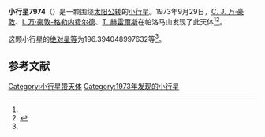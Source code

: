 {{Infobox planet
| bgcolour = #FFFFC0
| name = 7974 Vermeesch
| symbol = 
| image = 
| caption = 
| discovery = yes
| discovery_ref = 
| discoverer = [[C._J._万·豪敦|C. J. 万·豪敦]]、[[I._万·豪敦-格勒内费尔德|I. 万·豪敦-格勒内费尔德]]、[[T._赫雷爾斯|T. 赫雷爾斯]]
| discovery_site = [[帕洛马山|帕洛马山]] 
| discovered = 1973年9月29日
| designations = yes
| mp_name = 
| named_after = 
| alt_names = 2218 T-2/ 1990 UV6 / 1992 EK36 / 1996 HE17
| mp_category = [[主带小行星|主带小行星]]
| orbit_ref = <ref name="a">[http://ssd.jpl.nasa.gov/sbdb.cgi?sstr=7974 7974 Vermeesch] {{Wayback|url=http://ssd.jpl.nasa.gov/sbdb.cgi?sstr=7974 |date=20201124030141 }}，小行星數據庫瀏覽器（JPL Small-Body Database Browser）－[[美国国家航空航天局|美国国家航空航天局]]喷气推进实验室</ref>
| epoch = 2456400.5 (2013年4月18日更新)
| aphelion = {{convert|2.488777287678771|AU|km|3|abbr=on|lk=out}}
| perihelion = {{convert|2.042818478247695|AU|km|3|abbr=on}}
| semimajor = {{convert|2.265797882963233|AU|km|3|abbr=on}}
| eccentricity = 0.098410986
| period = 1245.747938 [[日|日]]<br />3.41[[儒略年|儒略年]]
| avg_speed = 
| inclination = .1660211533958123
| asc_node = 163.69968133
| mean_anomaly = 
| arg_peri = 196.394048997632
| satellites = 
| physical_characteristics = yes
| dimensions = 
| mass = 
| density = 
| surface_grav = 
| escape_velocity = 
| sidereal_day = 
| axial_tilt = 
| pole_ecliptic_lat = 
| pole_ecliptic_lon = 
| albedo = 
| temperatures= 
| temp_name1 = 
| mean_temp_1 = 
| max_temp_1 = 
| temp_name2 = 
| max_temp_2 = 
| spectral_type = 
| abs_magnitude = 196.394048997632
}}

'''小行星7974'''（{{lang-en|7974 Vermeesch}}）是一颗围绕[[太阳|太阳]][[公转|公转]]的[[小行星|小行星]]。1973年9月29日，[[C._J._万·豪敦|C. J. 万·豪敦]]、[[I._万·豪敦-格勒内费尔德|I. 万·豪敦-格勒内费尔德]]、[[T._赫雷爾斯|T. 赫雷爾斯]]在帕洛马山发现了此天体<ref name="a" /><ref>{{cite news|title=小行星列表|url=http://cfa-www.harvard.edu/iau/lists/NumberedMPs.txt|accessdate=2013-07-08|newspaper=哈佛大学|archive-date=2008-05-17|archive-url=https://web.archive.org/web/20080517010638/http://cfa-www.harvard.edu/iau/lists/NumberedMPs.txt|dead-url=no}}</ref>。

这颗小行星的[[绝对星等|绝对星等]]为196.394048997632等<ref name="a" />。

==参考文献==
{{reflist}}
{{Minor Planet Number|[[小行星7973|小行星7973]]|[[小行星7975|小行星7975]]}}

{{小天体}}

[[Category:小行星带天体|Category:小行星带天体]]
[[Category:1973年发现的小行星|Category:1973年发现的小行星]]

{{asteroid-stub}}